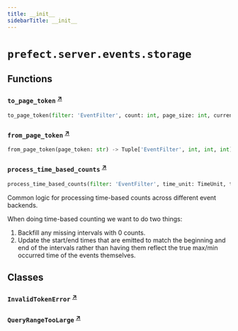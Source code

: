 ```yaml
---
title: __init__
sidebarTitle: __init__
---
```


# `prefect.server.events.storage`

## Functions

### `to_page_token` <sup><a href="https://github.com/prefecthq/prefect/blob/main/src/prefect/server/events/storage/__init__.py#L19" target="_blank">↗</a></sup>

```python
to_page_token(filter: 'EventFilter', count: int, page_size: int, current_offset: int) -> Optional[str]
```

### `from_page_token` <sup><a href="https://github.com/prefecthq/prefect/blob/main/src/prefect/server/events/storage/__init__.py#L37" target="_blank">↗</a></sup>

```python
from_page_token(page_token: str) -> Tuple['EventFilter', int, int, int]
```

### `process_time_based_counts` <sup><a href="https://github.com/prefecthq/prefect/blob/main/src/prefect/server/events/storage/__init__.py#L56" target="_blank">↗</a></sup>

```python
process_time_based_counts(filter: 'EventFilter', time_unit: TimeUnit, time_interval: float, counts: List[EventCount]) -> List[EventCount]
```


Common logic for processing time-based counts across different event backends.

When doing time-based counting we want to do two things:

1. Backfill any missing intervals with 0 counts.
2. Update the start/end times that are emitted to match the beginning and
end of the intervals rather than having them reflect the true max/min
occurred time of the events themselves.


## Classes

### `InvalidTokenError` <sup><a href="https://github.com/prefecthq/prefect/blob/main/src/prefect/server/events/storage/__init__.py#L15" target="_blank">↗</a></sup>

### `QueryRangeTooLarge` <sup><a href="https://github.com/prefecthq/prefect/blob/main/src/prefect/server/events/storage/__init__.py#L98" target="_blank">↗</a></sup>
